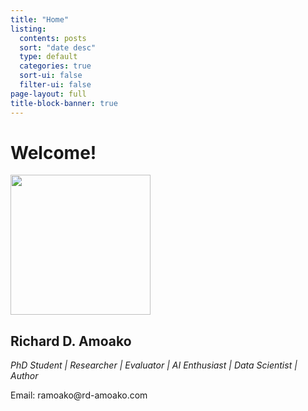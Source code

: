 ---
title: "Home"
listing:
  contents: posts
  sort: "date desc"
  type: default
  categories: true
  sort-ui: false
  filter-ui: false
page-layout: full
title-block-banner: true
---

# **Welcome!**

[![](images/head.jpg){width="224"}](https://hihello.me/p/0d856d87-1815-4d3c-b92d-ad2867db52ed)

## **Richard D. Amoako**

*PhD Student \| Researcher \| Evaluator \| AI Enthusiast \| Data Scientist \| Author*

Email: ramoako\@rd-amoako.com
